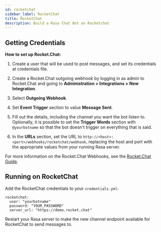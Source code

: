 ```yaml
---
id: rocketchat
sidebar_label: RocketChat
title: RocketChat
description: Build a Rasa Chat Bot on Rocketchat
---
```


## Getting Credentials

**How to set up Rocket.Chat:**

1. Create a user that will be used to post messages, and set its
   credentials at credentials file.

2. Create a Rocket.Chat outgoing webhook by logging in as admin to
   Rocket.Chat and going to
   **Administration > Integrations > New Integration**.

3. Select **Outgoing Webhook**.

4. Set **Event Trigger** section to value **Message Sent**.

5. Fill out the details, including the channel you want the bot
   listen to. Optionally, it is possible to set the
   **Trigger Words** section with `@yourbotname` so that the bot
   doesn't trigger on everything that is said.

6. In the **URLs** section, set the URL to 
   `http://<host>:<port>/webhooks/rocketchat/webhook`, replacing
   the host and port with the appropriate values from your running Rasa server.

For more information on the Rocket.Chat Webhooks, see the
[Rocket.Chat Guide](https://docs.rocket.chat/guides/administration/admin-panel/integrations).

## Running on RocketChat

Add the RocketChat credentials to your `credentials.yml`:

```yaml-rasa
rocketchat:
  user: "yourbotname"
  password: "YOUR_PASSWORD"
  server_url: "https://demo.rocket.chat"
```


Restart your Rasa server
to make the new channel endpoint available for RocketChat to send messages to.
